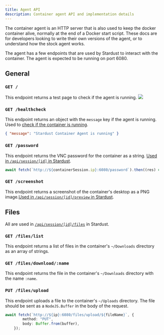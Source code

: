 ```yaml
---
title: Agent API
description: Container agent API and implementation details
---
```

The container agent is an HTTP server that is also used to keep the docker container alive, normally at the end of a Docker start script. These docs are for developers looking to write their own versions of the agent, or to understand how the stock agent works.

The agent has a few endpoints that are used by Stardust to interact with the container. The agent is expected to be running on port 6080.
## General

### `GET /`
This endpoint returns a test page to check if the agent is running.
![](/images/writing-workspaces/agent.jpeg)

### `GET /healthcheck`
This endpoint returns an object with the `message` key if the agent is running. Used to [check if the container is running](https://github.com/spaceness/stardust/blob/main/src/lib/session/session-running.ts).
```json title="Example response"
{ "message": "Stardust Container Agent is running" }
```

### `GET /password`
This endpoint returns the VNC password for the container as a string. [Used in `/api/session/[id]` in Stardust](https://github.com/spaceness/stardust/blob/main/src/app/api/session/%5Bslug%5D/route.ts).
```ts
await fetch(`http://${containerSession.ip}:6080/password`).then((res) => res.text());
```

### `GET /screenshot`
This endpoint returns a screenshot of the container's desktop as a PNG image.[Used in `/api/session/[id]/preview` in Stardust](https://github.com/spaceness/stardust/blob/main/src/app/api/session/%5Bslug%5D/preview/route.ts).

## Files
All are used in [`/api/session/[id]/files`](https://github.com/spaceness/stardust/blob/main/src/app/api/session/%5Bslug%5D/files/route.ts) in Stardust.

### `GET /files/list`
This endpoint returns a list of files in the container's `~/Downloads` directory as an array of strings.

### `GET /files/download/:name`
This endpoint returns the file in the container's `~/Downloads` directory with the name `:name`.

### `PUT /files/upload`
This endpoint uploads a file to the container's `~/Uploads` directory. The file should be sent as a `NodeJS.Buffer` in the body of the request.
```ts
await fetch(`http://${ip}:6080/files/upload/${fileName}`, {
		method: "PUT",
		body: Buffer.from(buffer),
	});
```
